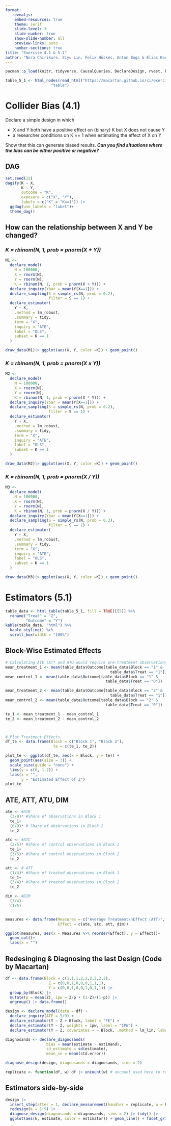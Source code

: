 ```yaml
---
format: 
   revealjs:
    embed-resources: true
    theme: serif
    slide-level: 3
    slide-number: true
    show-slide-number: all
    preview-links: auto
    number-sections: true
title: "Exercise 4.1 & 5.1"
author: "Nora Chirikure, Ziyu Lin, Felix Hüskes, Anton Bogs & Elias Koch"
---
```

```r
pacman::p_load(knitr, tidyverse, CausalQueries, DeclareDesign, rvest, kableExtra, knitr, ggdag) #load packages

table_5_1 <- html_nodes(read_html("https://macartan.github.io/ci/exercises.html#estimation-and-inference-frequentist"), #pull data for 5.1
                    "table") 
```


# Collider Bias (4.1)
Declare a simple design in which 

- X and Y both have a positive effect on (binary) K but X does not cause Y 
- a researcher conditions on K == 1 when estimating the effect of X on Y

Show that this can generate biased results. ***Can you find situations where the bias can be either positive or negative?***

## DAG
```r
set.seed(12) 
dagify(K ~ X,
       K ~ Y,
       outcome = "K",
       exposure = c("X", "Y"),
       labels = c("K" = "K==1")) |> 
  ggdag(use_labels = "label")+
  theme_dag()
```

## How can the relationship between X and Y be changed?

###  *K = rbinom(N, 1, prob = pnorm(X + Y))*
```r
M1 <- 
  declare_model(
    N = 100000, 
    X = rnorm(N),
    Y = rnorm(N),
    K = rbinom(N, 1, prob = pnorm(X + Y))) +
  declare_inquiry(Ybar = mean(Y[X==1])) +
  declare_sampling(S = simple_rs(N, prob = 0.2), 
                   filter = S == 1) +
  declare_estimator(
    Y ~ X,
    .method = lm_robust,
    .summary = tidy,
    term = "X",
    inquiry = "ATE",
    label = "OLS",
    subset = K == 1
  )

draw_data(M1)|> ggplot(aes(X, Y, color =K)) + geom_point()
```

###  *K = rbinom(N, 1, prob = pnorm(X x Y))*
```r
M2 <- 
  declare_model(
    N = 100000, 
    X = rnorm(N),
    Y = rnorm(N),
    K = rbinom(N, 1, prob = pnorm(X * Y))) +
  declare_inquiry(Ybar = mean(Y[X==1])) +
  declare_sampling(S = simple_rs(N, prob = 0.2), 
                   filter = S == 1) +
  declare_estimator(
    Y ~ X,
    .method = lm_robust,
    .summary = tidy,
    term = "X",
    inquiry = "ATE",
    label = "OLS",
    subset = K == 1
  )

draw_data(M2)|> ggplot(aes(X, Y, color =K)) + geom_point()

```


### *K = rbinom(N, 1, prob = pnorm(X / Y))*
```r
M3 <- 
  declare_model(
    N = 100000, 
    X = rnorm(N),
    Y = rnorm(N),
    K = rbinom(N, 1, prob = pnorm(X / Y))) +
  declare_inquiry(Ybar = mean(Y[X==1])) +
  declare_sampling(S = simple_rs(N, prob = 0.2), 
                   filter = S == 1) +
  declare_estimator(
    Y ~ X,
    .method = lm_robust,
    .summary = tidy,
    term = "X",
    inquiry = "ATE",
    label = "OLS",
    subset = K == 1
  )

draw_data(M3)|> ggplot(aes(X, Y, color =K)) + geom_point()
```

# Estimators (5.1)
```r
table_data <- html_table(table_5_1, fill = TRUE)[[5]] %>%
  rename("Treat" = "Z",
         "Outcome" = "Y")
kable(table_data, "html") %>%
  kable_styling() %>%
  scroll_box(width = "100%")
```

## Block-Wise Estimated Effects
```r
# Calculating ATE (ATT and ATU would require pre-treatment observations)
mean_treatment_1 <- mean(table_data$Outcome[table_data$Block == "1" & 
                                              table_data$Treat == "1"])
mean_control_1 <- mean(table_data$Outcome[table_data$Block == "1" & 
                                            table_data$Treat == "0"])

mean_treatment_2 <- mean(table_data$Outcome[table_data$Block == "2" & 
                                              table_data$Treat == "1"])
mean_control_2 <- mean(table_data$Outcome[table_data$Block == "2" & 
                                            table_data$Treat == "0"])

te_1 <- mean_treatment_1 - mean_control_1
te_2 <- mean_treatment_2 - mean_control_2



# Plot Treatment Effects
df_te <- data.frame(Block = c("Block 1", "Block 2"),
                     te = c(te_1, te_2))

plot_te <- ggplot(df_te, aes(x = Block, y = te)) +
  geom_point(aes(size = 3)) +
  scale_size(guide = "none") +
  lims(y = c(0, 1.2)) +
  labs(x = "",
       y = "Estimated Effect of Z")
plot_te

```

## ATE, ATT, ATU, DIM
```r
ate <- #ATE
  (3/9)* #Share of observations in Block 1
  te_1+
  (6/9)* # Share of observations in Block 2
  te_2

atc <- #ATC
  (2/5)* #Share of control observations in Block 1
  te_1+
  (3/5)* #Share of control observations in Block 2
  te_2

att <- # ATT
  (1/4)* #Share of treated observations in Block 1
  te_1+
  (3/4)* #Share of treated observations in Block 2
  te_2

dim <- #DIM
  (3/4)-
  (1/5)


measures <- data.frame(Measures = c("Average Treatment\nEffect (ATT)", "Average Treatment Effect\non the Control (ATC)", "Average Treatment Effect\non the Treated (ATT)", "Difference in\nMeans (DIM)"),
                       Effect = c(ate, atc, att, dim))

ggplot(measures, aes(x = Measures %>% reorder(Effect), y = Effect))+
  geom_col()+
  labs(x = "")
```

## Redesinging & Diagnosing the last Design (Code by Macartan)

```r
df <- data.frame(Block = c(1,1,1,2,2,2,2,2,2),
                   Z = c(0,0,1,0,0,0,1,1,1),
                   Y = c(0,0,1,0,0,1,0,1,1)) |>
  group_by(Block) |> 
  mutate(p = mean(Z), ipw = Z/p + (1-Z)/(1-p)) |>
  ungroup() |> data.frame()

design <- declare_model(data = df) +
  declare_inquiry(ATE = 5/9) +
  declare_estimator(Y ~ Z + Block, label = "FE") +
  declare_estimator(Y ~ Z, weights = ipw, label = "IPW") +
  declare_estimator(Y ~ Z, covariates = ~ Block, .method = lm_lin, label = "lin") 

diagnosands <- declare_diagnosands(
                  bias = mean(estimate - estimand),
                  sd_estimate = sd(estimate),
                  mean_se = mean(std.error))

diagnose_design(design, diagnosands = diagnosands, sims = 2)

replicate <- function(df, w) df |> uncount(w) # uncount used here to replicate data
```
## Estimators side-by-side
```r
design |> 
  insert_step(after = 1, declare_measurement(handler = replicate, w = k)) |>
  redesign(k = 1:5) |> 
  diagnose_design(diagnosands = diagnosands, sims = 2) |> tidy() |>
  ggplot(aes(k, estimate, color = estimator)) + geom_line() + facet_grid(~diagnosand, scales = "free")
```
